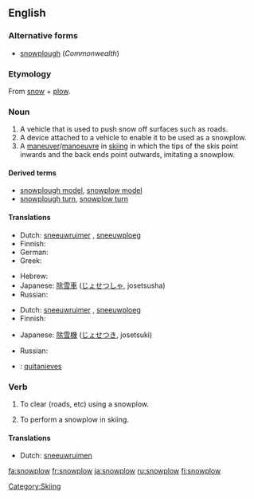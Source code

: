 ==English==

===Alternative forms===
* [[snowplough]] (''Commonwealth'')

===Etymology===
From [[snow]] + [[plow]].

===Noun===
{{en-noun}}

# A vehicle that is used to push snow off surfaces such as roads.
# A device attached to a vehicle to enable it to be used as a snowplow.
# A [[maneuver]]/[[manoeuvre]] in [[skiing]] in which the tips of the skis point inwards and the back ends point outwards, imitating a snowplow.

====Derived terms====
* [[snowplough model]], [[snowplow model]]
* [[snowplough turn]], [[snowplow turn]]

====Translations====
{{trans-top|vehicle}}
* Dutch: [[sneeuwruimer]] {{m}}, [[sneeuwploeg]] {{f}}
* Finnish: {{t-|fi|lumiaura}}
* German: {{t+|de|Schneepflug|m}}
* Greek: {{t-|el|εκχιονιστήρας|m|sc=Grek}}
{{trans-mid}}
* Hebrew: {{t-|he|מפלסת שלג|f|tr=mefaleset sheleg|sc=Hebr}}
* Japanese: [[除雪車]] ([[じょせつしゃ]], josetsusha)
* Russian: {{t+|ru|снегоочиститель|m|tr=sn'egoočistít'el'|sc=Cyrl}}
{{trans-bottom}}

{{trans-top|device}}
* Dutch: [[sneeuwruimer]] {{m}}, [[sneeuwploeg]] {{f}}
* Finnish: {{t-|fi|lumiaura}}
{{trans-mid}}
* Japanese: [[除雪機]] ([[じょせつき]], josetsuki)
{{trans-bottom}}

{{trans-top|in skiing}}
* Russian: {{t+|ru|плуг|m|tr=plug|sc=Cyrl}}
{{trans-mid}}
{{trans-bottom}}

{{checktrans}}
<!--Remove this section once all of the translations below have been moved into the tables above.-->
* {{ttbc|Spanish}}: [[quitanieves]] {{m}}

===Verb===
{{en-verb}}

# {{transitive}} To clear (roads, etc) using a snowplow.
# {{intransitive}} To perform a snowplow in skiing.

====Translations====
{{trans-top|transitive: clear (roads, etc) using a snowplow}}
* Dutch: [[sneeuwruimen]]
{{trans-mid}}
{{trans-bottom}}

{{trans-top|intransitive: perform a snowplow in skiing}}
{{trans-mid}}
{{trans-bottom}}

[[Category:Skiing]]

[[fa:snowplow]]
[[fr:snowplow]]
[[ja:snowplow]]
[[ru:snowplow]]
[[fi:snowplow]]